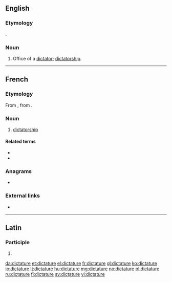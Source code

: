 ==English==

===Etymology===
{{etyl|fro|en}} {{cog|fr|dictature}}.

===Noun===
{{en-noun}}

# {{lb|en|obsolete}} Office of a [[dictator]]; [[dictatorship]].
#: {{rfquotek|Francis Bacon}}

----

==French==
{{wikipedia|lang=fr}}

===Etymology===
From {{etyl|la|fr}} {{m|la|dictātūra}}, from {{m|la|dictō}}.

===Noun===
{{fr-noun|f}}

# [[dictatorship]]

====Related terms====
* {{l|fr|dicter}}
* {{l|fr|dictateur}}

===Anagrams===
* {{l|fr|dictateur}}

===External links===
* {{R:TLFi}}

----

==Latin==

===Participle===
{{la-part-form|dictātūre}}

# {{inflection of|dictātūrus||voc|m|s|lang=la}}

[[da:dictature]]
[[et:dictature]]
[[el:dictature]]
[[fr:dictature]]
[[gl:dictature]]
[[ko:dictature]]
[[io:dictature]]
[[lt:dictature]]
[[hu:dictature]]
[[mg:dictature]]
[[no:dictature]]
[[pl:dictature]]
[[ru:dictature]]
[[fi:dictature]]
[[sv:dictature]]
[[vi:dictature]]